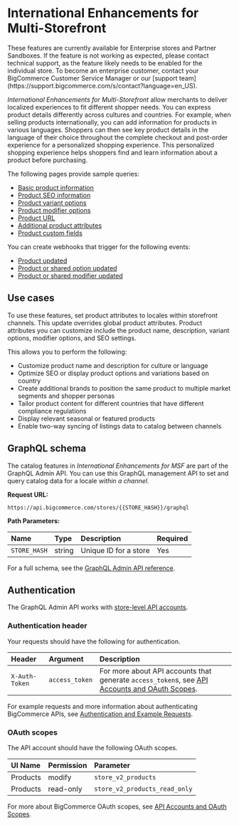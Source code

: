 # International Enhancements for Multi-Storefront

<Callout type="info">
  These features are currently available for Enterprise stores and Partner Sandboxes. If the feature is not working as expected, please contact technical support, as the feature likely needs to be enabled for the individual store.
  To become an enterprise customer, contact your BigCommerce Customer Service Manager or our [support team](https://support.bigcommerce.com/s/contact?language=en_US).
</Callout>

_International Enhancements for Multi-Storefront_ allow merchants to deliver localized experiences to fit different shopper needs. You can express product details differently across cultures and countries.
For example, when selling products internationally, you can add information for products in various languages. 
Shoppers can then see key product details in the language of their choice throughout the complete checkout and post-order experience for a personalized shopping experience.
This personalized shopping experience helps shoppers find and learn information about a product before purchasing. 

The following pages provide sample queries:

- [Basic product information](/docs/store-operations/catalog/graphql-admin/product-basic-info)
- [Product SEO information](/docs/store-operations/catalog/graphql-admin/product-seo-info)
- [Product variant options](/docs/store-operations/catalog/graphql-admin/product-variant-options)
- [Product modifier options](/docs/store-operations/catalog/graphql-admin/product-modifier-options)
- [Product URL](/docs/store-operations/catalog/graphql-admin/product-url)
- [Additional product attributes](/docs/store-operations/catalog/graphql-admin/product-attributes)
- [Product custom fields](/docs/store-operations/catalog/graphql-admin/product-custom-fields)

You can create webhooks that trigger for the following events:
- [Product updated](/docs/integrations/webhooks/events#products)
- [Product or shared option updated](/docs/integrations/webhooks/events#options)
- [Product or shared modifier updated](/docs/integrations/webhooks/events#modifiers)

## Use cases

To use these features, set product attributes to locales within storefront channels. This update overrides global product attributes.
Product attributes you can customize include the product name, description, variant options, modifier options, and SEO settings.

This allows you to perform the following:  

- Customize product name and description for culture or language
- Optimize SEO or display product options and variations based on country
- Create additional brands to position the same product to multiple market segments and shopper personas
- Tailor product content for different countries that have different compliance regulations
- Display relevant seasonal or featured products   
- Enable two-way syncing of listings data to catalog between channels

## GraphQL schema

The catalog features in _International Enhancements for MSF_ are part of the GraphQL Admin API. You can use this GraphQL management API to set and query catalog data for a locale _within a channel_.

**Request URL:** 

`https://api.bigcommerce.com/stores/{{STORE_HASH}}/graphql`

**Path Parameters:**

| Name         | Type   | Description           | Required |
| :----------- | :----- | :-------------------- | :------- |
| `STORE_HASH` | string | Unique ID for a store | Yes      |


For a full schema, see the [GraphQL Admin API reference](https://developer.bigcommerce.com/graphql-admin/reference).

## Authentication

The GraphQL Admin API works with [store-level API accounts](/docs/start/authentication/api-accounts#store-level-api-accounts).

### Authentication header

Your requests should have the following for authentication.

| Header         | Argument       | Description                                                                                                                                                       |
| :------------- | :------------- | :---------------------------------------------------------------------------------------------------------------------------------------------------------------- |
| `X-Auth-Token` | `access_token` | For more about API accounts that generate `access_token`s, see [API Accounts and OAuth Scopes](/docs/start/authentication). |

For example requests and more information about authenticating BigCommerce APIs, see [Authentication and Example Requests](/docs/start/authentication#x-auth-token-header-example-requests).

### OAuth scopes

The API account should have the following OAuth scopes.

| UI Name  | Permission | Parameter                     |
| :------- | :--------- | :---------------------------- |
| Products | modify     | `store_v2_products`           |
| Products | read-only  | `store_v2_products_read_only` |

For more about BigCommerce OAuth scopes, see [API Accounts and OAuth Scopes](/docs/start/authentication/api-accounts#oauth-scopes).
